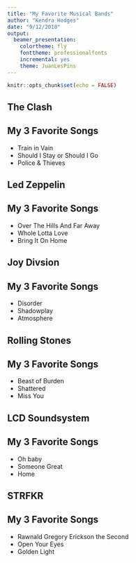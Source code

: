 ```yaml
---
title: "My Favorite Musical Bands"
author: "Kendra Hodges"
date: "9/12/2018"
output: 
  beamer_presentation: 
    colortheme: fly
    fonttheme: professionalfonts
    incremental: yes
    theme: JuanLesPins
---
```



```r
knitr::opts_chunk$set(echo = FALSE)
```


## The Clash
\begin{picture}(100,250)
\put(50,110){\includegraphics[height=4cm]{clash.JPEG}}
\put(10,90){\begin{minipage}[t]{1\linewidth}
{The Clash is a British punk rock band thar was formed in 1976. They were known for singing about revolution and the working class.}
\end{minipage}}
\end{picture}

## My 3 Favorite Songs

- \color{black} Train in Vain 
- \color{black} Should I Stay or Should I Go 
- \color{black} Police & Thieves


## Led Zeppelin

\begin{picture}(100,250)
\put(50,110){\includegraphics[height=4cm]{LED.JPEG}}
\put(10,90){\begin{minipage}[t]{1\linewidth}
{Led Zeppelin was an English rock band formed in London in 1968. They are considered one of the most influential rock bands and are one of the best-selling music artists in history. The band broke up following the death of the band's drummer, John Bonham.}
\end{minipage}}
\end{picture}

## My 3 Favorite Songs

- \color{black} Over The Hills And Far Away
- \color{black} Whole Lotta Love
- \color{black} Bring It On Home


## Joy Divsion

\begin{picture}(100,250)
\put(50,110){\includegraphics[height=4cm]{JOY.JPEG}}
\put(10,90){\begin{minipage}[t]{1\linewidth}
{Joy Division were an English rock band formed in 1976. Their debut alubm, \textit{Unknown Pleasures},was released in 1979.The band broke up in 1980 following the suicide of the lead singer, Ian Curtis, but the remaining members formed a new group called New Order. }
\end{minipage}}
\end{picture}

## My 3 Favorite Songs

- \color{black} Disorder
- \color{black} Shadowplay
- \color{black} Atmosphere

## Rolling Stones

\begin{picture}(100,250)
\put(50,110){\includegraphics[height=4cm]{STONES.JPEG}}
\put(10,90){\begin{minipage}[t]{1\linewidth}
{The Rolling Stones are another English rock band formed in 1962. The Rollings Stones were an important part of the British Invasion. In 1989 they were inducted into the Rock and Roll Hall of Fame.}
\end{minipage}}
\end{picture}


## My 3 Favorite Songs

- \color{black} Beast of Burden
- \color{black} Shattered
- \color{black} Miss You

## LCD Soundsystem
\begin{picture}(100,250)
\put(50,110){\includegraphics[height=4cm]{LCD.JPEG}}
\put(10,90){\begin{minipage}[t]{1\linewidth}
{LCD Soundsystem is an american rock band that was formed in Brooklyn, New York in 2002 by James Murphy. LCD soundsystem combines electronic beats with an indie rock sound. }
\end{minipage}}
\end{picture}


## My 3 Favorite Songs
- \color{black} Oh baby
- \color{black} Someone Great
- \color{black} Home

## STRFKR
\begin{picture}(200,250)
\put(50,110){\includegraphics[height=4cm]{STR.JPEG}}
\put(10,90){\begin{minipage}[t]{1\linewidth}
{STRFKR ir an indie rock band formed in Portland, Orgeon. Their first album, \textit{STRFKR}, was  released in 2007.}
\end{minipage}}
\end{picture}

## My 3 Favorite Songs
- \color{black} Rawnald Gregory Erickson the Second
- \color{black} Open Your Eyes
- \color{black} Golden Light







